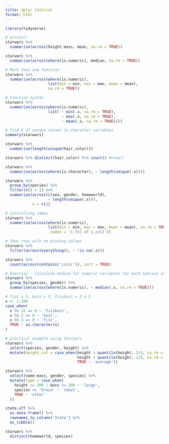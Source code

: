 ```yaml
---
title: dplyr tutorial
format: html
---
```


```r
library(tidyverse)
```

```r
# across()
starwars %>% 
  summarise(across(height:mass, mean, na.rm = TRUE))

starwars %>% 
  summarise(across(where(is.numeric), median, na.rm = TRUE))

# More than one function
starwars %>% 
  summarise(across(where(is.numeric),
                   list(min = min, max = max, mean = mean),
                   na.rm = TRUE))

# Function syntax
starwars %>% 
  summarise(across(where(is.numeric),
                   list( ~ min(.x, na.rm = TRUE),
                         ~ max(.x, na.rm = TRUE),
                         ~ mean(.x, na.rm = TRUE))))

# Find # of unique values in character variables
summary(starwars)

starwars %>% 
  summarise(length(unique(hair_color)))

starwars %>% distinct(hair_color) %>% count() #nrow()

starwars %>% 
  summarise(across(where(is.character), ~ length(unique(.x))))

starwars %>% 
  group_by(species) %>% 
  filter(n() > 1) %>% 
  summarise(across(c(sex, gender, homeworld),
                   ~ length(unique(.x))),
            n = n())

# Controlling names
starwars %>%
  summarise(across(where(is.numeric),
                   list(min = min, max = max, mean = mean), na.rm = TRUE,
                   .names = '{.fn} of {.col}'))

# Show rows with no missing values
starwars %>%
  filter(across(everything(), ~ !is.na(.x)))

starwars %>%
  count(across(contains('color')), sort = TRUE)

# Exercise - calculate median for numeric variables for each species and gender
starwars %>%
  group_by(species, gender) %>%
  summarise(across(where(is.numeric), ~ median(.x, na.rm = TRUE)))
```

```r
# fizz = 3, buzz = 5, fizzbuzz = 3 & 5
x <- 1:100
case_when(
  x %% 15 == 0 ~ 'fizzbuzz',
  x %% 5 == 0 ~ 'buzz',
  x %% 3 == 0 ~ 'fizz',
  TRUE ~ as.character(x)
)

# practical example using Starwars
starwars %>% 
  select(species, gender, height) %>% 
  mutate(height_cat = case_when(height > quantile(height, 3/4, na.rm = TRUE) ~ 'tall',
                                height < quantile(height, 1/4, na.rm = TRUE) ~ 'short',
                                TRUE ~ 'average'))

starwars %>%
  select(name:mass, gender, species) %>% 
  mutate(type = case_when(
    height >= 200 | mass >= 200 ~ 'large',
    species == 'Droid' ~ 'robot',
    TRUE ~ 'other'
  ))
```

```r
state.x77 %>% 
  as.data.frame() %>% 
  rownames_to_column('State') %>% 
  as_tibble()
```

```r
starwars %>%
  distinct(homeworld, species)
```

```r

```

